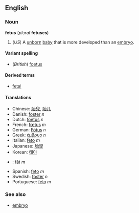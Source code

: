 <!--If you edit this page, please also edit "foetus" to ensure that the pages remain synchronised-->


==English==
===Noun===
'''fetus''' (''plural'' '''fetuses''')

#(''US'') A [[unborn]] [[baby]] that is more developed than an [[embryo]].

====Variant spelling====
*(''British'') [[foetus]]

====Derived terms====
*[[fetal]]

====Translations====
*Chinese: [[胎兒]], [[胎儿]]
*Danish: [[foster#Danish|foster]] ''n''
*Dutch: [[foetus]] ''n''
*French: [[fœtus]] ''m''
*German: [[Fötus]] ''n''
*Greek: [[έμβρυο]] ''n''
*Italian: [[feto]] ''m''
*Japanese: [[胎児]]
*Korean: [[태아]]
*{{ro}}: [[făt]] ''m''
*Spanish: [[feto]] ''m''
*Swedish: [[foster]] ''n''
*Portuguese: [[feto]] ''m''

===See also===
*[[embryo]]



<!--If you edit this page, please also edit "foetus" to ensure that the pages remain synchronised-->